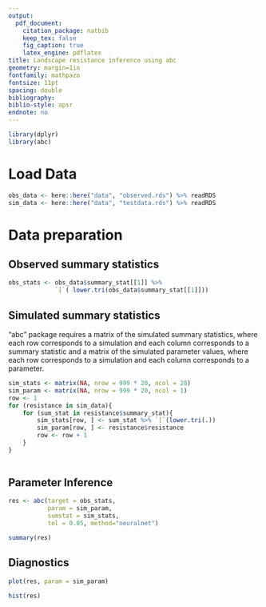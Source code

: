 ```yaml
---
output: 
  pdf_document:
    citation_package: natbib
    keep_tex: false
    fig_caption: true
    latex_engine: pdflatex
title: Landscape resistance inference using abc
geometry: margin=1in
fontfamily: mathpazo
fontsize: 11pt
spacing: double
bibliography: 
biblio-style: apsr
endnote: no
---
```


```r
library(dplyr)
library(abc)
```

# Load Data

```r

obs_data <- here::here("data", "observed.rds") %>% readRDS
sim_data <- here::here("data", "testdata.rds") %>% readRDS

```
# Data preparation

## Observed summary statistics

```r
obs_stats <- obs_data$summary_stat[[1]] %>%
             `[`( lower.tri(obs_data$summary_stat[[1]]))

```

## Simulated summary statistics

"abc" package requires a matrix of the simulated summary statistics, 
where each row corresponds to a simulation and each column corresponds 
to a summary statistic and a matrix of the simulated parameter values, 
where each row corresponds to a simulation and each column corresponds 
to a parameter. 

```r

sim_stats <- matrix(NA, nrow = 999 * 20, ncol = 28)
sim_param <- matrix(NA, nrow = 999 * 20, ncol = 1)
row <- 1
for (resistance in sim_data){
    for (sum_stat in resistance$summary_stat){
        sim_stats[row, ] <- sum_stat %>% `[`(lower.tri(.))
        sim_param[row, ] <- resistance$resistance
        row <- row + 1
    }    
}    
    
```

## Parameter Inference

```r

res <- abc(target = obs_stats,
           param = sim_param,
           sumstat = sim_stats,
           tol = 0.05, method="neuralnet")

summary(res)
```

## Diagnostics

```r
plot(res, param = sim_param)
```

```r
hist(res)
```
